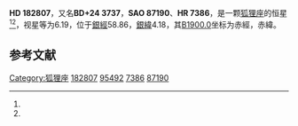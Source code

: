 {{Starbox begin
| name = HD 182807
}}
{{Starbox observe
| epoch = [[J2000.0|J2000.0]]
| constell = [[狐狸座|狐狸座]]<ref name=SIMBAD>{{cite web
 | url=http://simbad.u-strasbg.fr/simbad/sim-id?Ident=HR+7386
 | title =Pulsating variable Star
 | publisher=Centre de Données astronomiques de Strasbourg
 | work=SIMBAD
 | accessdate=2012-07-13}}</ref><ref name=DATA>{{cite web
 | url=http://vizier.u-strasbg.fr/viz-bin/VizieR-5?-out.add=.&-source=5050&-corr=PK=HR&-out.max=9999&HR=7386
 | title=VizieR Detailed Page
 | accessdate=2012-07-13
 | archive-date=2020-05-21
 | archive-url=https://web.archive.org/web/20200521234928/http://vizier.u-strasbg.fr/viz-bin/VizieR-5?-out.add=.&-source=5050&-corr=PK%3DHR&-out.max=9999&HR=7386
 | dead-url=no
 }}</ref>
| 星官 = 
| ra = {{RA|19|25|25.8}}<ref name=SIMBAD /><ref name=DATA />
| dec = {{DEC|+24|54|46}}<ref name=SIMBAD /><ref name=DATA />
| appmag_v = 6.19<ref name=SIMBAD /><ref name=DATA />
}}
{{Starbox character
| class = F7V<ref name=SIMBAD /><ref name=DATA />
| b-v = 0.51<ref name=SIMBAD /><ref name=DATA />
| u-b = -0.03<ref name=SIMBAD /><ref name=DATA />
| r-i = <ref name=SIMBAD /><ref name=DATA />
| variable = 
}}
{{Starbox astrometry
| radial_v = -0.03
| prop_mo_ra = -4
| parallax = 0.027
| p_error = 
}}
{{Starbox catalog
| names =BD+24 3737，[[SAO星表|SAO]] 87190，[[HD星表|HD]] 182807，[[HR星表|HR]] 7386}}
{{Starbox reference |Simbad=HR+7386}}
{{Starbox end}}

'''HD 182807'''，又名'''BD+24 3737'''，'''SAO 87190'''、'''HR 7386'''，是一颗[[狐狸座|狐狸座]]的恒星<ref name=SIMBAD /><ref name=DATA />，视星等为6.19，位于[[銀道座標系|銀經]]58.86，[[銀道座標系|銀緯]]4.18，其[[B1900.0|B1900.0]]坐标为赤經{{RA|19|21|17.4}}，赤緯{{DEC|+24|4.18|56}}。

== 参考文献 ==
{{reflist}}

[[Category:狐狸座|Category:狐狸座]]
[[Category:HD和HDE天體|182807]]
[[Category:HIP天體|95492]]
[[Category:HR天體|7386]]
[[Category:SAO天體|87190]]